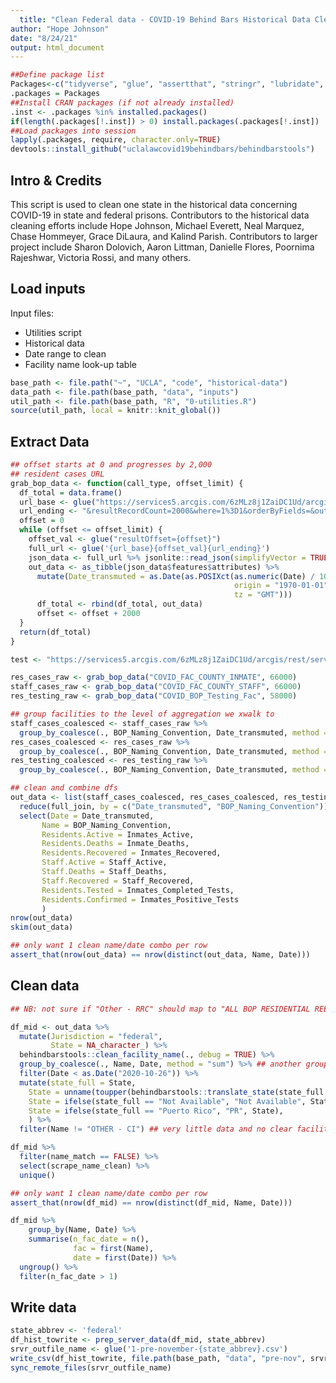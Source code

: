 ```yaml
---
  title: "Clean Federal data - COVID-19 Behind Bars Historical Data Cleaning"
author: "Hope Johnson"
date: "8/24/21"
output: html_document
---
```

  
```r
##Define package list
Packages<-c("tidyverse", "glue", "assertthat", "stringr", "lubridate", "devtools", "rlang")
.packages = Packages
##Install CRAN packages (if not already installed)
.inst <- .packages %in% installed.packages()
if(length(.packages[!.inst]) > 0) install.packages(.packages[!.inst])
##Load packages into session 
lapply(.packages, require, character.only=TRUE)
devtools::install_github("uclalawcovid19behindbars/behindbarstools")
```

## Intro & Credits

This script is used to clean one state in the historical data concerning COVID-19 in state and federal prisons. Contributors to the historical data cleaning efforts include Hope Johnson, Michael Everett, Neal Marquez, Chase Hommeyer, Grace DiLaura, and Kalind Parish. Contributors to larger project include Sharon Dolovich, Aaron Littman, Danielle Flores, Poornima Rajeshwar, Victoria Rossi, and many others. 


## Load inputs

Input files: 
  
* Utilities script
* Historical data
* Date range to clean 
* Facility name look-up table 

```r
base_path <- file.path("~", "UCLA", "code", "historical-data")
data_path <- file.path(base_path, "data", "inputs")
util_path <- file.path(base_path, "R", "0-utilities.R")
source(util_path, local = knitr::knit_global())
```

## Extract Data

```r
## offset starts at 0 and progresses by 2,000
## resident cases URL 
grab_bop_data <- function(call_type, offset_limit) {
  df_total = data.frame()
  url_base <- glue("https://services5.arcgis.com/6zMLz8j1ZaiDC1Ud/arcgis/rest/services/{call_type}_Public/FeatureServer/0/query?f=json&cacheHint=true&")
  url_ending <- "&resultRecordCount=2000&where=1%3D1&orderByFields=&outFields=*&returnGeometry=false&spatialRel=esriSpatialRelIntersects"
  offset = 0 
  while (offset <= offset_limit) {
    offset_val <- glue("resultOffset={offset}")
    full_url <- glue('{url_base}{offset_val}{url_ending}')
    json_data <- full_url %>% jsonlite::read_json(simplifyVector = TRUE)
    out_data <- as_tibble(json_data$features$attributes) %>%
      mutate(Date_transmuted = as.Date(as.POSIXct(as.numeric(Date) / 1000,
                                                  origin = "1970-01-01",
                                                  tz = "GMT")))
      df_total <- rbind(df_total, out_data)
      offset <- offset + 2000
  }
  return(df_total)
}

test <- "https://services5.arcgis.com/6zMLz8j1ZaiDC1Ud/arcgis/rest/services/COVID_BOP_Testing_Fac_Public/FeatureServer/0/query?f=json&cacheHint=true&resultOffset=0&resultRecordCount=50&where=1%3D1&orderByFields=&outFields=*&returnGeometry=false&spatialRel=esriSpatialRelIntersects"

res_cases_raw <- grab_bop_data("COVID_FAC_COUNTY_INMATE", 66000)
staff_cases_raw <- grab_bop_data("COVID_FAC_COUNTY_STAFF", 66000) 
res_testing_raw <- grab_bop_data("COVID_BOP_Testing_Fac", 58000) 

## group facilities to the level of aggregation we xwalk to 
staff_cases_coalesced <- staff_cases_raw %>% 
  group_by_coalesce(., BOP_Naming_Convention, Date_transmuted, method = "sum")
res_cases_coalesced <- res_cases_raw %>% 
  group_by_coalesce(., BOP_Naming_Convention, Date_transmuted, method = "sum")
res_testing_coalesced <- res_testing_raw %>% 
  group_by_coalesce(., BOP_Naming_Convention, Date_transmuted, method = "sum")

## clean and combine dfs
out_data <- list(staff_cases_coalesced, res_cases_coalesced, res_testing_coalesced) %>% 
  reduce(full_join, by = c("Date_transmuted", "BOP_Naming_Convention")) %>%
  select(Date = Date_transmuted,
       Name = BOP_Naming_Convention,
       Residents.Active = Inmates_Active,
       Residents.Deaths = Inmate_Deaths,
       Residents.Recovered = Inmates_Recovered,
       Staff.Active = Staff_Active,
       Staff.Deaths = Staff_Deaths,
       Staff.Recovered = Staff_Recovered,
       Residents.Tested = Inmates_Completed_Tests,
       Residents.Confirmed = Inmates_Positive_Tests
       ) 
nrow(out_data)
skim(out_data)

## only want 1 clean name/date combo per row
assert_that(nrow(out_data) == nrow(distinct(out_data, Name, Date)))

```

## Clean data

```r
## NB: not sure if "Other - RRC" should map to "ALL BOP RESIDENTIAL REENTRY CENTERS" 

df_mid <- out_data %>%
  mutate(Jurisdiction = "federal",
         State = NA_character_) %>% 
  behindbarstools::clean_facility_name(., debug = TRUE) %>%
  group_by_coalesce(., Name, Date, method = "sum") %>% ## another group_by_coalesce for "ALL BOP RESIDENTIAL REENTRY CENTERS"
  filter(Date < as.Date("2020-10-26")) %>%
  mutate(state_full = State,  
    State = unname(toupper(behindbarstools::translate_state(state_full, reverse = TRUE))),
    State = ifelse(state_full == "Not Available", "Not Available", State),
    State = ifelse(state_full == "Puerto Rico", "PR", State),
    ) %>%
  filter(Name != "OTHER - CI") ## very little data and no clear facility 

df_mid %>%
  filter(name_match == FALSE) %>% 
  select(scrape_name_clean) %>%
  unique()

## only want 1 clean name/date combo per row
assert_that(nrow(df_mid) == nrow(distinct(df_mid, Name, Date)))

df_mid %>% 
    group_by(Name, Date) %>% 
    summarise(n_fac_date = n(),
              fac = first(Name),
              date = first(Date)) %>% 
  ungroup() %>%
  filter(n_fac_date > 1)

```

## Write data

```r
state_abbrev <- 'federal'
df_hist_towrite <- prep_server_data(df_mid, state_abbrev)
srvr_outfile_name <- glue('1-pre-november-{state_abbrev}.csv')
write_csv(df_hist_towrite, file.path(base_path, "data", "pre-nov", srvr_outfile_name))
sync_remote_files(srvr_outfile_name)
```








